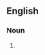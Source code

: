 {{also|smoke screens}}

==English==

===Noun===
{{head|en|noun plural form}}

# {{plural of|smokescreen|lang=en}}